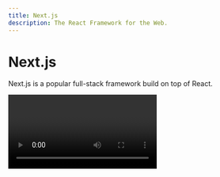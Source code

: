 ```yaml
---
title: Next.js
description: The React Framework for the Web.
---
```



# Next.js

Next.js is a popular full-stack framework build on top of React.

<Video id="W4UhNo3HAMw" />

Check out
[Theo’s Next.js Conf talk](https://www.youtube.com/watch?v=W4UhNo3HAMw) to get a
better understanding of what Next.js is and how it works.

## Why should I use it?

Next.js is a modern full-stack React framework that allows you to build modern
web applications with ease, and it's the base framework for `Create TNT Stack`.

It provides features link:

- **Great DX:** Built-in features like routing, image optimization, and fast
  refresh make building apps fun again.
- **Full-stack Ready:** Use server functions, API routes, and more without
  needing a separate backend framework.
- **Fast by Default:** Next.js includes performance optimizations out of the
  box.
- **Flexible:** Works for static sites, SSR (server-side rendered), and even
  hybrid apps.

IT extends what React can do by giving you:

- File-based routing
- Built-in API routes
- Full support for static generation and server-side rendering
- App Router and app directory structure (in Next.js 13+)
- And much more!

<Callout type="warning">
Create TNT Stack exclusively uses the `App Router` and does not support the `Pages Router`.

This was a choice made to ensure that we can take advantage of the latest
features, and to simplify the development experience.

</Callout>

## Useful Resources

| Resource                       | Link                                                           |
| ------------------------------ | -------------------------------------------------------------- |
| Next.js Documentation          | [nextjs.org/docs](https://nextjs.org/docs)                     |
| Next.js GitHub Repository      | [github.com/vercel/next.js](https://github.com/vercel/next.js) |
| Next.js Blog                   | [nextjs.org/blog](https://nextjs.org/blog)                     |
| Next.js Discord                | [discord.gg/nextjs](https://nextjs.org/discord)                |
| Next.js Twitter                | [twitter.com/nextjs](https://twitter.com/nextjs)               |
| Next.js/Vercel YouTube Channel | [youtube.com/c/Nextjs](https://www.youtube.com/c/VercelHQ)     |
| Vercel                         | [vercel.com](https://vercel.com)                               |
